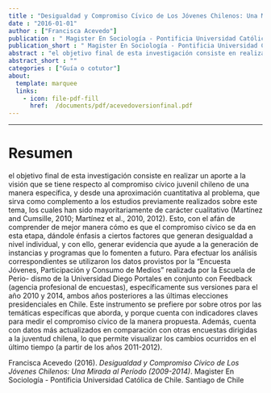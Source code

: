 ```yaml
---
title : "Desigualdad y Compromiso Cı́vico de Los Jóvenes Chilenos: Una Mirada al Perı́odo (2009-2014)"
date : "2016-01-01"
author : ["Francisca Acevedo"]
publication : " Magister En Sociología - Pontificia Universidad Católica de Chile. Santiago de Chile"
publication_short : " Magister En Sociología - Pontificia Universidad Católica de Chile. Santiago de Chile"
abstract : "el objetivo final de esta investigación consiste en realizar un aporte a la visión que se tiene respecto al compromiso cı́vico juvenil chileno de una manera especı́fica, y desde una aproximación cuantitativa al problema, que sirva como complemento a los estudios previamente realizados sobre este tema, los cuales han sido mayoritariamente de carácter cualitativo (Martı́nez and Cumsille, 2010; Martı́nez et al., 2010, 2012). Esto, con el afán de comprender de mejor manera cómo es que el compromiso cı́vico se da en esta etapa, dándole énfasis a ciertos factores que generan desigualdad a nivel individual, y con ello, generar evidencia que ayude a la generación de instancias y programas que lo fomenten a futuro. Para efectuar los análisis correspondientes se utilizaron los datos provistos por la “Encuesta Jóvenes, Participación y Consumo de Medios” realizada por la Escuela de Perio- dismo de la Universidad Diego Portales en conjunto con Feedback (agencia profesional de encuestas), especı́ficamente sus versiones para el año 2010 y 2014, ambos años posteriores a las últimas elecciones presidenciales en Chile. Este instrumento se prefiere por sobre otros por las temáticas especı́ficas que aborda, y porque cuenta con indicadores claves para medir el compromiso cı́vico de la manera propuesta. Además, cuenta con datos más actualizados en comparación con otras encuestas dirigidas a la juventud chilena, lo que permite visualizar los cambios ocurridos en el último tiempo (a partir de los años 2011-2012)."
abstract_short : ""
categories : ["Guía o cotutor"]
about:
  template: marquee
  links:
    - icon: file-pdf-fill
      href:  /documents/pdf/acevedoversionfinal.pdf
---
```

---

# Resumen

el objetivo final de esta investigación consiste en realizar un
aporte a la visión que se tiene respecto al compromiso cı́vico juvenil chileno de una manera
especı́fica, y desde una aproximación cuantitativa al problema, que sirva como complemento
a los estudios previamente realizados sobre este tema, los cuales han sido mayoritariamente
de carácter cualitativo (Martı́nez and Cumsille, 2010; Martı́nez et al., 2010, 2012). Esto, con
el afán de comprender de mejor manera cómo es que el compromiso cı́vico se da en esta
etapa, dándole énfasis a ciertos factores que generan desigualdad a nivel individual, y con
ello, generar evidencia que ayude a la generación de instancias y programas que lo fomenten
a futuro.
Para efectuar los análisis correspondientes se utilizaron los datos provistos por la
“Encuesta Jóvenes, Participación y Consumo de Medios” realizada por la Escuela de Perio-
dismo de la Universidad Diego Portales en conjunto con Feedback (agencia profesional de
encuestas), especı́ficamente sus versiones para el año 2010 y 2014, ambos años posteriores a
las últimas elecciones presidenciales en Chile. Este instrumento se prefiere por sobre otros
por las temáticas especı́ficas que aborda, y porque cuenta con indicadores claves para medir
el compromiso cı́vico de la manera propuesta. Además, cuenta con datos más actualizados
en comparación con otras encuestas dirigidas a la juventud chilena, lo que permite visualizar
los cambios ocurridos en el último tiempo (a partir de los años 2011-2012).


::: {.callout-note title="How to cite this work"}

Francisca Acevedo (2016). *Desigualdad y Compromiso Cı́vico de Los Jóvenes Chilenos: Una Mirada al Perı́odo (2009-2014)*.  Magister En Sociología - Pontificia Universidad Católica de Chile. Santiago de Chile

:::

